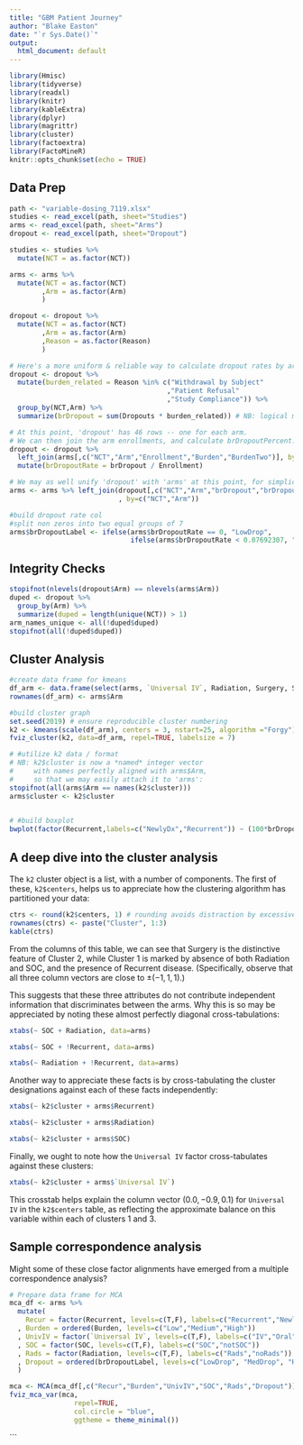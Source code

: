 ---
title: "GBM Patient Journey"
author: "Blake Easton"
date: "`r Sys.Date()`"
output:
  html_document: default
---

```{r setup, include=FALSE}
library(Hmisc)
library(tidyverse)
library(readxl)
library(knitr)
library(kableExtra)
library(dplyr)
library(magrittr)
library(cluster)
library(factoextra)
library(FactoMineR)
knitr::opts_chunk$set(echo = TRUE)
```

## Data Prep

```{r data-prep}
path <- "variable-dosing_7119.xlsx"
studies <- read_excel(path, sheet="Studies")
arms <- read_excel(path, sheet="Arms")
dropout <- read_excel(path, sheet="Dropout")

studies <- studies %>%
  mutate(NCT = as.factor(NCT))

arms <- arms %>%
  mutate(NCT = as.factor(NCT)
        ,Arm = as.factor(Arm)
        )

dropout <- dropout %>%
  mutate(NCT = as.factor(NCT)
        ,Arm = as.factor(Arm)
        ,Reason = as.factor(Reason)
        )

# Here's a more uniform & reliable way to calculate dropout rates by arm
dropout <- dropout %>%
  mutate(burden_related = Reason %in% c("Withdrawal by Subject"
                                       ,"Patient Refusal"
                                       ,"Study Compliance")) %>%
  group_by(NCT,Arm) %>%
  summarize(brDropout = sum(Dropouts * burden_related)) # NB: logical multiplies like {0,1}

# At this point, 'dropout' has 46 rows -- one for each arm.
# We can then join the arm enrollments, and calculate brDropoutPercent:
dropout <- dropout %>%
  left_join(arms[,c("NCT","Arm","Enrollment","Burden","BurdenTwo")], by=c("NCT","Arm")) %>%
  mutate(brDropoutRate = brDropout / Enrollment)

# We may as well unify 'dropout' with 'arms' at this point, for simplicity:
arms <- arms %>% left_join(dropout[,c("NCT","Arm","brDropout","brDropoutRate")]
                           , by=c("NCT","Arm"))

#build dropout rate col
#split non zeros into two equal groups of 7
arms$brDropoutLabel <- ifelse(arms$brDropoutRate == 0, "LowDrop",
                              ifelse(arms$brDropoutRate < 0.07692307, "MedDrop", "HighDrop"))

```

## Integrity Checks
```{r integrity-checks}
stopifnot(nlevels(dropout$Arm) == nlevels(arms$Arm))
duped <- dropout %>%
  group_by(Arm) %>%
  summarize(duped = length(unique(NCT)) > 1)
arm_names_unique <- all(!duped$duped)
stopifnot(all(!duped$duped))
```

## Cluster Analysis

```{r patient-burden, fig.height=5, fig.cap="TODO"}
#create data frame for kmeans
df_arm <- data.frame(select(arms, `Universal IV`, Radiation, Surgery, SOC, Recurrent))
rownames(df_arm) <- arms$Arm

#build cluster graph
set.seed(2019) # ensure reproducible cluster numbering
k2 <- kmeans(scale(df_arm), centers = 3, nstart=25, algorithm ="Forgy")
fviz_cluster(k2, data=df_arm, repel=TRUE, labelsize = 7)

# #utilize k2 data / format
# NB: k2$cluster is now a *named* integer vector
#     with names perfectly aligned with arms$Arm,
#     so that we may easily attach it to 'arms':
stopifnot(all(arms$Arm == names(k2$cluster)))
arms$cluster <- k2$cluster

 
# #build boxplot
bwplot(factor(Recurrent,labels=c("NewlyDx","Recurrent")) ~ (100*brDropoutRate) |  ordered(Burden,levels=c("Low","Medium","High")), data=arms, xlab="Dropout %", horizontal = TRUE)

```
## A deep dive into the cluster analysis

The `k2` cluster object is a list, with a number of components. The first of these, `k2$centers`, helps us to appreciate how the clustering algorithm has partitioned your data:

```{r cluster-constrasts, echo=TRUE, results='verbatim'}
ctrs <- round(k2$centers, 1) # rounding avoids distraction by excessive detail
rownames(ctrs) <- paste("Cluster", 1:3)
kable(ctrs) 
```


From the columns of this table, we can see that Surgery is the distinctive feature of Cluster 2, while Cluster 1 is marked by absence of both Radiation and SOC, and the presence of Recurrent disease. (Specifically, observe that all three column vectors are close to $\pm(-1,1,1)$.)

This suggests that these three attributes do not contribute independent information that discriminates between the arms. Why this is so may be appreciated by noting these almost perfectly diagonal cross-tabulations:

```{r Rads_SOC}
xtabs(~ SOC + Radiation, data=arms)
```

```{r Recurrent_SOC}
xtabs(~ SOC + !Recurrent, data=arms)
```

```{r Rads_Recurrent}
xtabs(~ Radiation + !Recurrent, data=arms)
```

Another way to appreciate these facts is by cross-tabulating the cluster designations against each of these facts independently:

```{r cluster_Recurrent}
xtabs(~ k2$cluster + arms$Recurrent)
```

```{r cluster_Radiation}
xtabs(~ k2$cluster + arms$Radiation)
```

```{r cluster_SOC}
xtabs(~ k2$cluster + arms$SOC)
```

Finally, we ought to note how the `Universal IV` factor cross-tabulates against these clusters:

```{r cluster_UnivIV}
xtabs(~ k2$cluster + arms$`Universal IV`)
```

This crosstab helps explain the column vector $(0.0, -0.9, 0.1)$ for `Universal IV` in the `k2$centers` table, as reflecting the approximate balance on this variable within each of clusters 1 and 3.

## Sample correspondence analysis

Might some of these close factor alignments have emerged from a multiple correspondence analysis?

```{r MCA-prep}
# Prepare data frame for MCA
mca_df <- arms %>%
  mutate(
    Recur = factor(Recurrent, levels=c(T,F), labels=c("Recurrent","NewlyDxed"))
  , Burden = ordered(Burden, levels=c("Low","Medium","High"))
  , UnivIV = factor(`Universal IV`, levels=c(T,F), labels=c("IV","Oral"))
  , SOC = factor(SOC, levels=c(T,F), labels=c("SOC","notSOC"))
  , Rads = factor(Radiation, levels=c(T,F), labels=c("Rads","noRads"))
  , Dropout = ordered(brDropoutLabel, levels=c("LowDrop", "MedDrop", "HighDrop"))
  )
```

```{r MCA, fig.cap="Multiple correspondence analysis (MCA) for several key design factors of the study arms. The close clustering of radiation, standard-of-care (SOC) and newly-diagnosed indicates that these design features strongly correlate, and likewise with the complementary features. Interestingly, the Oral-IV dichotomy seems orthogonal to these other features. Oral medication and low burden (as graded) appear related."}

mca <- MCA(mca_df[,c("Recur","Burden","UnivIV","SOC","Rads","Dropout")], graph=FALSE)
fviz_mca_var(mca,
                repel=TRUE,
                col.circle = "blue",
                ggtheme = theme_minimal())

```

```



